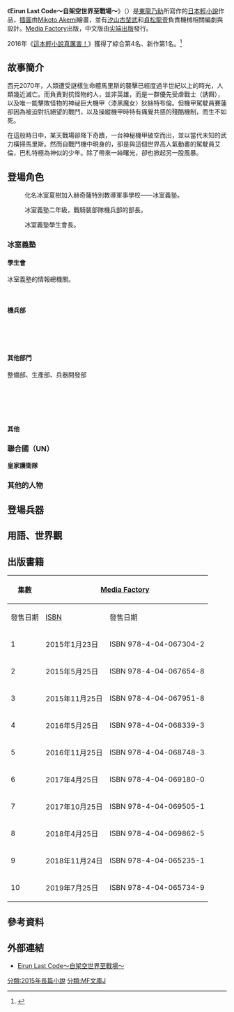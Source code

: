 {{未完結}}
{{Infobox animanga/Headerofja
|標題 = Eirun Last Code～自架空世界至戰場～
|圖像 = 自架空世界至戰場.jpg
|尺寸 = 280px
|說明 = 小說第一冊封面
|日文名稱 = エイルン・ラストコード 〜架空世界より戦場へ〜
|英文名稱 = Eirun last code: From the fictional world to the battlefield
|假名 = 
|羅馬字 = 
|類型 = [[科幻|科幻]]、[[機械人|機械人]]
}}
{{Infobox animanga/Novel
|輕小說 = 是
|作者 = [[東龍乃助|東龍乃助]]
|插圖 = Mikoto Akemi（插圖、機械設計）<br />汐山古埜武（機械設計）<br />[[貞松龍壹|貞松龍壹]]（機械相關編劇、機械設計）
|出版社 = {{flagicon|JPN}} [[Media_Factory|Media Factory]]<br />{{flagicon|TWN}} [[尖端出版|尖端出版]]
|label = {{flagicon|JPN}} [[MF文庫J|MF文庫J]]<br />{{flagicon|TWN}} 浮文字
|連載雜誌 = 
|開始 = 2015年1月23日
|結束 = 
|冊數 = {{flagicon|JPN}} 8冊{{small|（2018年3月）}}<br/>{{flagicon|TWN}} 6冊{{small|（2017年10月）}}
}}
{{Infobox animanga/Manga
|標題 = 
|作者 = 東龍乃助（原作）<br/>汐山古埜武、貞松龍壹（機械設計）
|作畫 = {{link-ja|美琴明美|みことあけみ}}
|出版社 = {{flagicon|JPN}} KADOKAWA
|連載雜誌 = {{flagicon|JPN}} [[月刊Comp_Ace|月刊Comp Ace]]
|label = 
|網絡 = 
|發售日 = 
|開始 = 2019年3月
|結束 = 
|冊數 = 
|話數 = 
|其他 = 
}}
{{Infobox animanga/Footerofja}}

《'''Eirun Last Code～自架空世界至戰場～'''》（{{lang|ja|エイルン・ラストコード 〜架空世界より戦場へ〜}}）是[[東龍乃助|東龍乃助]]所寫作的[[日本|日本]][[輕小說|輕小說]]作品，[[插圖|插圖]]由[[Mikoto_Akemi|Mikoto Akemi]]繪畫，並有[[汐山古埜武|汐山古埜武]]和[[貞松龍壹|貞松龍壹]]負責機械相關編劇與設計。[[Media_Factory|Media Factory]]出版，中文版由[[尖端出版|尖端出版]]發行。

2016年《[[這本輕小說真厲害！|這本輕小說真厲害！]]》獲得了綜合第4名、新作第1名。<ref>{{cite web|url=http://hobby.dengeki.com/news/128555/|script-title=ja:『エイルン・ラストコード』「このラノ」新作ランキング第1位に輝いたメカ・ライトノベルの魅力をお届け！|publisher=電撃Hobby web|date=2015年11月21日|accessdate=2016年5月2日|language=ja|archive-date=2016年5月10日|archive-url=https://web.archive.org/web/20160510040309/http://hobby.dengeki.com/news/128555/|dead-url=no}}</ref>

== 故事簡介 ==
西元2070年，人類遭受謎樣生命體馬里斯的襲擊已經度過半世紀以上的時光，人類幾近滅亡。而負責對抗怪物的人，並非英雄，而是一群優先受虐戰士（誘餌），以及唯一能擊敗怪物的神祕巨大機甲〈漆黑魔女〉狄絲特布倫。但機甲駕駛員賽蓮卻因為被迫對抗絕望的戰鬥，以及操縱機甲時特有痛覺共感的殘酷機制，而生不如死。

在這般時日中，某天戰場卻降下奇蹟，一台神秘機甲破空而出，並以當代未知的武力橫掃馬里斯。然而自戰鬥機中現身的，卻是與這個世界高人氣動畫的駕駛員艾倫，巴札特極為神似的少年。除了帶來一絲曙光，卻也掀起另一股風暴。

== 登場角色 ==
; {{nihongo|艾倫·巴札特 / 冰室夏樹|エイルン＝バザット / ひむろ なつき}}
: 化名冰室夏樹加入赫奇薩特別教導軍事學校——冰室義塾。

; {{nihongo|賽蓮汀娜·安格畢司|セレンティーナ＝エングヴィス}}

; {{nihongo|一之瀨葵|一ノ瀬 葵 / いちのせ あおい}}
: 冰室義塾二年級，戰騎裝部隊機兵部的部長。

; {{nihongo|九重紫貴|九重 紫貴 / ここのえ しき}}
: 冰室義塾學生會長。

=== 冰室義塾 ===
==== 學生會 ====
冰室義塾的情報總機關。
; {{nihongo|陽葉茜|陽葉 茜 / ひよう あかね}}
; {{Nihongo|田中榮太郎|田中 栄太郎 / たなか えいたろう}}

==== 機兵部 ====
; {{Nihongo|神無木綠|神無木 緑 / かんなぎ みどり}}
; {{Nihongo|亞賀沼大地|阿賀沼 大地 / あがぬま だいち}}
; {{Nihongo|前田奧爾森|前田 オルソン / まえだ オルソン}}
; {{Nihongo|江藤山武|江藤 山武 / えとう やまたけ}}

==== 其他部門 ====
; 整備部、生產部、兵器開發部
; {{Nihongo|橘柔吳|橋 柔呉 / たちばな じゅうご}}
; {{Nihongo|八雲日向|八雲 日向 / やくも ひなた}}
; {{Nihongo|伍橋月下|伍橋 月下 / いつはし げっか}}
; {{Nihongo|伏見飛鳥|伏見 飛鳥 / ふしみ あすか}}
; {{Nihongo|睦見顎|睦見 アギト / むつみ アギト}}
; {{Nihongo|七扇大和|七扇 大和 / }}

==== 其他  ====
; {{Nihongo|冰室雷鳥|氷室 雷鳥 / ひむろ らいちょう}}

=== 聯合國（UN） ===
'''皇家護衛隊'''

; {{Nihongo|1=巴頓·堤柏|2=バートン＝ティンバー}}

; {{Nihongo|雙條水久那|双条 水久那 / そうじょう すくな}}

=== 其他的人物 ===
; {{Nihongo|結城武藏|結城 武蔵 / ゆうき むさし}}

== 登場兵器 ==

== 用語、世界觀 ==

== 出版書籍 ==
{| class=wikitable style="font-size:small;"
!rowspan="2"|集數
!colspan="2"|{{flagicon|JPN}} [[Media_Factory|Media Factory]]
!colspan="2"|{{flagicon|TWN}} [[尖端出版|尖端出版]]
|-
!發售日期!![[ISBN|ISBN]]!!發售日期!![[ISBN|ISBN]]
|-
! 1
| 2015年1月23日 || ISBN 978-4-04-067304-2
| 2016年3月31日 || ISBN 978-957-10-6502-1
|-
! 2
| 2015年5月25日 || ISBN 978-4-04-067654-8
| 2016年6月30日 || ISBN 978-957-10-6625-7
|-
! 3
| 2015年11月25日 || ISBN 978-4-04-067951-8
| 2016年8月17日 || ISBN 978-957-10-6699-8
|-
! 4
| 2016年5月25日 || ISBN 978-4-04-068339-3
| 2016年10月11日|| ISBN 978-957-10-6925-8
|-
! 5
| 2016年11月25日 || ISBN 978-4-04-068748-3
| 2017年6月15日 || ISBN 978-957-10-7468-9
|-
! 6
| 2017年4月25日 || ISBN 978-4-04-069180-0
| 2017年10月12日|| ISBN 978-957-10-7739-0
|-
! 7
| 2017年10月25日 || ISBN 978-4-04-069505-1
| || 
|-
! 8
| 2018年4月25日 || ISBN 978-4-04-069862-5
| || 
|-
! 9
| 2018年11月24日 || ISBN 978-4-04-065235-1
| || 
|-
! 10
| 2019年7月25日 || ISBN 978-4-04-065734-9
| || 
|}

== 參考資料 ==
{{reflist}}

== 外部連結 ==
* {{ja}}[http://eirunlastcode.com/ Eirun Last Code～自架空世界至戰場～]{{Wayback|url=http://eirunlastcode.com/ |date=20160419010450 }}

[[分類:2015年長篇小說|分類:2015年長篇小說]]
[[分類:MF文庫J|分類:MF文庫J]]